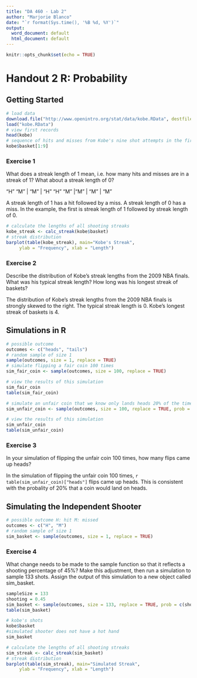 ```yaml
---
title: "DA 460 - Lab 2"
author: "Marjorie Blanco"
date: "`r format(Sys.time(), '%B %d, %Y')`"
output:
  word_document: default
  html_document: default
---
```


```r
knitr::opts_chunk$set(echo = TRUE)
```

# Handout 2 R: Probability

## Getting Started

```r
# load data
download.file("http://www.openintro.org/stat/data/kobe.RData", destfile = "kobe.RData")
load("kobe.RData")
# view first records
head(kobe)
# sequence of hits and misses from Kobe's nine shot attempts in the first quarter
kobe$basket[1:9]
```

### Exercise 1

What does a streak length of 1 mean, i.e. how many hits and misses are in a streak of 1? What about a streak length of 0?

"H" "M" | "M" | "H" "H" "M" |"M" | "M" | "M"

A streak length of 1 has a hit followed by a miss.  A streak length of 0 has a miss.  In the example, the first is streak length of 1 followed by streak length of 0.

```r
# calculate the lengths of all shooting streaks
kobe_streak <- calc_streak(kobe$basket)
# streak distribution
barplot(table(kobe_streak), main="Kobe's Streak", 
     ylab = "Frequency", xlab = "Length")
```

### Exercise 2

Describe the distribution of Kobe's streak lengths from the 2009 NBA finals. What was his typical streak length? How long was his longest streak of baskets?

The distribution of Kobe's streak lengths from the 2009 NBA finals is strongly skewed to the right.  The typical streak length is 0.  Kobe's longest streak of baskets is 4.

## Simulations in R

```r
# possible outcome
outcomes <- c("heads", "tails")
# random sample of size 1
sample(outcomes, size = 1, replace = TRUE)
# simulate flipping a fair coin 100 times
sim_fair_coin <- sample(outcomes, size = 100, replace = TRUE)

# view the results of this simulation
sim_fair_coin
table(sim_fair_coin)

# simulate an unfair coin that we know only lands heads 20% of the time
sim_unfair_coin <- sample(outcomes, size = 100, replace = TRUE, prob = c(0.2, 0.8))

# view the results of this simulation
sim_unfair_coin
table(sim_unfair_coin)
```

### Exercise 3

In your simulation of flipping the unfair coin 100 times, how many flips came up heads?

In the simulation of flipping the unfair coin 100 times, `r table(sim_unfair_coin)["heads"]` flips came up heads.  This is consistent with the probality of 20% that a coin would land on heads.

## Simulating the Independent Shooter

```r
# possible outcome H: hit M: missed
outcomes <- c("H", "M")
# random sample of size 1
sim_basket <- sample(outcomes, size = 1, replace = TRUE)
```

### Exercise 4

What change needs to be made to the sample function so that it reflects a shooting percentage of 45%? Make this adjustment, then run a simulation to sample 133 shots. Assign the output of this simulation to a new object called sim_basket.

```r
sampleSize = 133
shooting = 0.45
sim_basket <- sample(outcomes, size = 133, replace = TRUE, prob = c(shooting, 1 - shooting))
table(sim_basket)

# kobe's shots
kobe$basket
#simulated shooter does not have a hot hand
sim_basket
```

```r
# calculate the lengths of all shooting streaks
sim_streak <- calc_streak(sim_basket)
# streak distribution
barplot(table(sim_streak), main="Simulated Streak", 
     ylab = "Frequency", xlab = "Length")
```